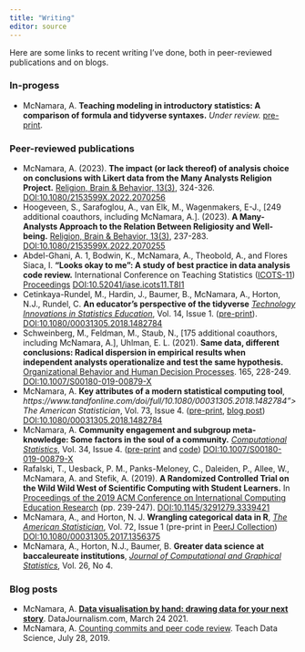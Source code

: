 ```yaml
---
title: "Writing"
editor: source
---
```


Here are some links to recent writing I've done, both in peer-reviewed publications and on blogs.

### In-progess

-   McNamara, A. **Teaching modeling in introductory statistics: A comparison of formula and tidyverse syntaxes.** *Under review.* [pre-print](https://arxiv.org/abs/2201.12960).\

### Peer-reviewed publications

-   McNamara, A. (2023). **The impact (or lack thereof) of analysis choice on conclusions with Likert data from the Many Analysts Religion Project.** [Religion, Brain & Behavior, 13(3)](https://www.tandfonline.com/doi/full/10.1080/2153599X.2022.2070256), 324-326. [DOI:10.1080/2153599X.2022.2070256](https://doi.org/10.1080/2153599X.2022.2070256)
-   Hoogeveen, S., Sarafoglou, A., van Elk, M., Wagenmakers, E-J., \[249 additional coauthors, including McNamara, A.\]. (2023). **A Many-Analysts Approach to the Relation Between Religiosity and Well-being.** [Religion, Brain & Behavior, 13(3)](https://www.tandfonline.com/doi/full/10.1080/2153599X.2022.2070255), 237-283. [DOI:10.1080/2153599X.2022.2070255](https://doi.org/10.1080/2153599X.2022.2070255)
-   Abdel-Ghani, A. 1, Bodwin, K., McNamara, A., Theobold, A., and Flores Siaca, I. **"Looks okay to me”: A study of best practice in data analysis code review.** International Conference on Teaching Statistics ([ICOTS-11](https://icots.info/11/)) [Proceedings](https://iase-web.org/icots/11/proceedings/pdfs/ICOTS11_257_BODWIN.pdf?1669865545) [DOI:10.52041/iase.icots11.T8I1](https://doi.org/10.52041/iase.icots11.T8I1)
-   Cetinkaya-Rundel, M., Hardin, J., Baumer, B., McNamara, A., Horton, N.J., Rundel, C. **An educator's perspective of the tidyverse** [*Technology Innovations in Statistics Education*](https://escholarship.org/uc/item/7kk4d922), Vol. 14, Issue 1. ([pre-print](https://arxiv.org/abs/2108.03510)). [DOI:10.1080/00031305.2018.1482784](https://doi.org/10.1080/00031305.2018.1482784)
-   Schweinberg, M., Feldman, M., Staub, N., \[175 additional coauthors, including McNamara, A.\], Uhlman, E. L. (2021). **Same data, different conclusions: Radical dispersion in empirical results when independent analysts operationalize and test the same hypothesis.** [Organizational Behavior and Human Decision Processes](https://linkinghub.elsevier.com/retrieve/pii/S0749597821000200). 165, 228-249. [DOI:10.1007/S00180-019-00879-X](https://doi.org/10.1007/S00180-019-00879-X)
-   McNamara, A. **Key attributes of a modern statistical computing tool**, *https://www.tandfonline.com/doi/full/10.1080/00031305.2018.1482784"\>The American Statistician*</a>, Vol. 73, Issue 4. ([pre-print](https://arxiv.org/abs/1610.00985), [blog post](http://www.amelia.mn/blog/papers/2019/11/21/Key-Attributes.html)) [DOI:10.1080/00031305.2018.1482784](https://doi.org/10.1080/00031305.2018.1482784) <!-- - McNamara, A. **On the state of computing in statistics education: Tools for learning and for doing.** (submitted, https://arxiv.org/abs/1610.00984">pre-print</a>)  -->
-   McNamara, A. **Community engagement and subgroup meta-knowledge: Some factors in the soul of a community.** [*Computational Statistics*](https://link.springer.com/article/10.1007/s00180-019-00879-x), Vol. 34, Issue 4. ([pre-print](https://github.com/COSTDataExpo2013/AmeliaMN/blob/master/PaperFinalDraft.pdf) and [code](https://github.com/COSTDataExpo2013/AmeliaMN)) [DOI:10.1007/S00180-019-00879-X](https://doi.org/10.1007/S00180-019-00879-X)
-   Rafalski, T., Uesback, P. M., Panks-Meloney, C., Daleiden, P., Allee, W., McNamara, A. and Stefik, A. (2019). **A Randomized Controlled Trial on the Wild Wild West of Scientific Computing with Student Learners.** In [Proceedings of the 2019 ACM Conference on International Computing Education Research](https://dl.acm.org/doi/10.1145/3291279.3339421) (pp. 239-247). [DOI:10.1145/3291279.3339421](https://doi.org/10.1145/3291279.3339421)
-   McNamara, A., and Horton, N. J. **Wrangling categorical data in R**, [*The American Statistician*](https://www.tandfonline.com/doi/full/10.1080/00031305.2017.1356375), Vol. 72, Issue 1 (pre-print in [PeerJ Collection](https://peerj.com/preprints/3163/)) [DOI:10.1080/00031305.2017.1356375](https://doi.org/10.1080/00031305.2017.1356375)
-   McNamara, A., Horton, N.J., Baumer, B. **Greater data science at baccaleureate institutions**, [*Journal of Computational and Graphical Statistics*](https://www.tandfonline.com/doi/abs/10.1080/10618600.2017.1386568), Vol. 26, No 4.

### Blog posts

-   McNamara, A. [**Data visualisation by hand: drawing data for your next story**](https://datajournalism.com/read/longreads/data-visualisation-by-hand). DataJournalism.com, March 24 2021.
-   McNamara, A. [Counting commits and peer code review](https://teachdatascience.com/countingcommits/). Teach Data Science, July 28, 2019.
